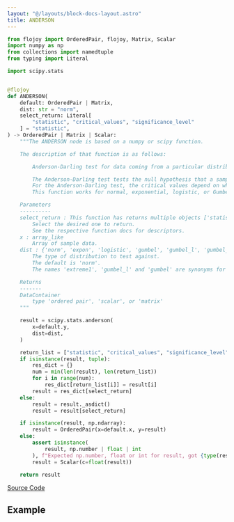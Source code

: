 ```yaml
---
layout: "@/layouts/block-docs-layout.astro"
title: ANDERSON
---
```



<PythonDocsDisplay docstring={docstring} />

```python
from flojoy import OrderedPair, flojoy, Matrix, Scalar
import numpy as np
from collections import namedtuple
from typing import Literal

import scipy.stats


@flojoy
def ANDERSON(
    default: OrderedPair | Matrix,
    dist: str = "norm",
    select_return: Literal[
        "statistic", "critical_values", "significance_level"
    ] = "statistic",
) -> OrderedPair | Matrix | Scalar:
    """The ANDERSON node is based on a numpy or scipy function.

    The description of that function is as follows:

        Anderson-Darling test for data coming from a particular distribution.

        The Anderson-Darling test tests the null hypothesis that a sample is drawn from a population that follows a particular distribution.
        For the Anderson-Darling test, the critical values depend on which distribution is being tested against.
        This function works for normal, exponential, logistic, or Gumbel (Extreme Value Type I) distributions.

    Parameters
    ----------
    select_return : This function has returns multiple objects ['statistic', 'critical_values', 'significance_level'].
        Select the desired one to return.
        See the respective function docs for descriptors.
    x : array_like
        Array of sample data.
    dist : {'norm', 'expon', 'logistic', 'gumbel', 'gumbel_l', 'gumbel_r', 'extreme1'}, optional
        The type of distribution to test against.
        The default is 'norm'.
        The names 'extreme1', 'gumbel_l' and 'gumbel' are synonyms for the same distribution.

    Returns
    -------
    DataContainer
        type 'ordered pair', 'scalar', or 'matrix'
    """

    result = scipy.stats.anderson(
        x=default.y,
        dist=dist,
    )

    return_list = ["statistic", "critical_values", "significance_level"]
    if isinstance(result, tuple):
        res_dict = {}
        num = min(len(result), len(return_list))
        for i in range(num):
            res_dict[return_list[i]] = result[i]
        result = res_dict[select_return]
    else:
        result = result._asdict()
        result = result[select_return]

    if isinstance(result, np.ndarray):
        result = OrderedPair(x=default.x, y=result)
    else:
        assert isinstance(
            result, np.number | float | int
        ), f"Expected np.number, float or int for result, got {type(result)}"
        result = Scalar(c=float(result))

    return result

```

[Source Code](https://github.com/flojoy-ai/blocks/blob/main/blocks/SCIPY/STATS/ANDERSON/ANDERSON.py)

## Example
